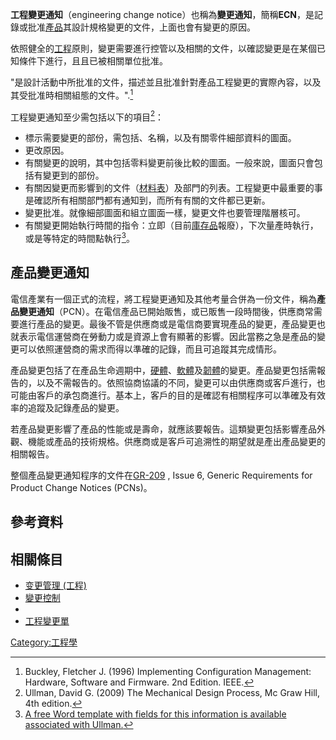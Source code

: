 {{orphan|time=2016-09-22T03:46:45+00:00}}

'''工程變更通知'''（engineering change notice）也稱為'''變更通知'''，簡稱'''ECN'''，是記錄或批准[[產品|產品]]其設計規格變更的文件，上面也會有變更的原因。

依照健全的[[工程|工程]]原則，變更需要進行控管以及相關的文件，以確認變更是在某個已知條件下進行，且且已被相關單位批准。

"是設計活動中所批准的文件，描述並且批准針對產品工程變更的實際內容，以及其受批准時相關組態的文件。".<ref>Buckley, Fletcher J. (1996)  Implementing Configuration Management: Hardware, Software and Firmware.  2nd Edition.  IEEE.</ref>

工程變更通知至少需包括以下的項目<ref>Ullman, David G. (2009) The Mechanical Design Process, Mc Graw Hill, 4th edition.</ref>：
* 標示需要變更的部份，需包括{{le|料號|Part number}}、{{le|零件|Component}}名稱，以及有關零件細部資料的圖面。
* 更改原因。
* 有關變更的說明，其中包括零料變更前後比較的圖面。一般來說，圖面只會包括有變更到的部份。
* 有關因變更而影響到的文件（[[材料表|材料表]]）及部門的列表。工程變更中最重要的事是確認所有相關部門都有通知到，而所有有關的文件都已更新。
* 變更批准。就像細部圖面和組立圖面一樣，變更文件也要管理階層核可。
* 有關變更開始執行時間的指令：立即（目前[[庫存品|庫存品]]報廢），下次量產時執行，或是等特定的時間點執行<ref>[http://auth.mhhe.com/engcs/mech/ullman4e/26EngineeringChangeNotice.doc A free Word template with fields for this information is available associated with Ullman.]{{dead link|date=2017年12月 |bot=InternetArchiveBot |fix-attempted=yes }}</ref>。

==產品變更通知==
電信產業有一個正式的流程，將工程變更通知及其他考量合併為一份文件，稱為'''產品變更通知'''（PCN）。在電信產品已開始販售，或已販售一段時間後，供應商常需要進行產品的變更。最後不管是供應商或是電信商要實現產品的變更，產品變更也就表示電信運營商在勞動力或是資源上會有顯著的影響。因此當務之急是產品的變更可以依照運營商的需求而得以準確的記錄，而且可追蹤其完成情形。

產品變更包括了在產品生命週期中，[[硬體|硬體]]、[[軟體|軟體]]及[[韌體|韌體]]的變更。產品變更包括需報告的，以及不需報告的。依照協商協議的不同，變更可以由供應商或客戶進行，也可能由客戶的承包商進行。基本上，客戶的目的是確認有相關程序可以準確及有效率的追蹤及記錄產品的變更。

若產品變更影響了產品的性能或是壽命，就應該要報告。這類變更包括影響產品外觀、機能或產品的技術規格。供應商或是客戶可追溯性的期望就是產出產品變更的相關報告。

整個產品變更通知程序的文件在[http://telecom-info.telcordia.com/site-cgi/ido/docs.cgi?ID=SEARCH&DOCUMENT=GR-209& GR-209] {{Wayback|url=http://telecom-info.telcordia.com/site-cgi/ido/docs.cgi?ID=SEARCH&DOCUMENT=GR-209& |date=20170622034242 }}, Issue 6, Generic Requirements for Product Change Notices (PCNs)。

==參考資料==
{{reflist}}

==相關條目==
*[[变更管理_(工程)|变更管理 (工程)]]
*[[變更控制|變更控制]]
*{{le|變更需求|Change request}}
*[[工程變更單|工程變更單]]

[[Category:工程學|Category:工程學]]